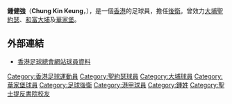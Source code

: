 {{noteta|G1=足球}}{{Football player infobox
| playername = 鍾健強
| fullname = 鍾健強
| englishfullname = Chung, Kin Keung
| height = 168公分
| dateofbirth = 1986年1月9日
| cityofbirth = {{BHKG}}
| countryofbirth = 
| currentclub = --
| clubnumber = --
| position = 後衛
| years = 2004-05 <br />2005-07 <br />2007-08
| clubs = [[大埔聖約瑟|大埔聖約瑟]] <br /> [[大埔足球會|和富大埔]] <br /> [[華家堡足球會|華家堡]]
| caps(goals) = ? (?) <br /> ? (?) <br /> ? (?)
| pcupdate = 2008年5月29日
}}

'''鍾健強'''（'''Chung Kin Keung'''，{{bd|1986年|1月9日|catIdx=C}}），是一個[[香港|香港]]的足球員，擔任[[後衛_(足球)|後衛]]。曾效力[[大埔聖約瑟|大埔聖約瑟]]、[[大埔足球會|和富大埔]]及[[華家堡足球會|華家堡]]。

==外部連結==
* [http://www.hkfa.com/en/player_view.php?player_id=3903 香港足球總會網站球員資料] {{Wayback|url=http://www.hkfa.com/en/player_view.php?player_id=3903 |date=20121013160650 }}

{{足球員小作品}}
{{華家堡足球會}}

[[Category:香港足球運動員|Category:香港足球運動員]]
[[Category:聖約瑟球員|Category:聖約瑟球員]]
[[Category:大埔球員|Category:大埔球員]]
[[Category:華家堡球員|Category:華家堡球員]]
[[Category:足球後衛|Category:足球後衛]]
[[Category:港甲球員|Category:港甲球員]]
[[Category:鍾姓|Category:鍾姓]]
[[Category:聖士提反書院校友|Category:聖士提反書院校友]]


{{HK-bio-stub}}